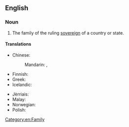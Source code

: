 ==English==

===Noun===
{{en-noun|sg=[[royal]] [[family]]|pl=royal families}}

# The family of the ruling [[sovereign]] of a country or state.

====Translations====
{{trans-top|family of ruling country}}
* Chinese:
*: Mandarin: {{t|cmn|皇室|tr=huángshì|sc=Hani}}, {{t-|cmn|王室|tr=wángshì|sc=Hani}}
* Finnish: {{t-|fi|kuningasperhe}}
* Greek: {{t|el|βασιλική οικογένεια|f|sc=Grek}}
* Icelandic: {{t|is|konungsfjölskylda|f}}
{{trans-mid}}
* Jèrriais: {{tø|roa-jer|fanmil'ye rouoyale|f}}
* Malay: {{t|ms|keluarga diraja}}
* Norwegian: {{t|no|kongefamilie|m}}
* Polish: {{t+|pl|rodzina|f}} {{t+|pl|królewski|alt=królewska}}
{{trans-bottom}}

[[Category:en:Family]]